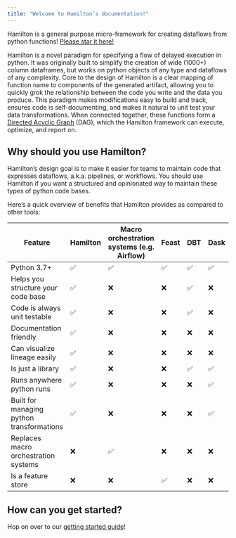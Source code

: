 ```yaml
---
title: "Welcome to Hamilton’s documentation!"
---
```


Hamilton is a general purpose micro-framework for creating dataflows from python
functions! [Please star it here!](https://github.com/dagworks-inc/hamilton)

Hamilton is a novel paradigm for specifying a flow of delayed execution in
python. It was originally built to simplify the creation of wide (1000+) column
dataframes, but works on python objects of any type and dataflows of any
complexity. Core to the design of Hamilton is a clear mapping of function name
to components of the generated artifact, allowing you to quickly grok the
relationship between the code you write and the data you produce. This paradigm
makes modifications easy to build and track, ensures code is self-documenting,
and makes it natural to unit test your data transformations. When connected
together, these functions form a
[Directed Acyclic Graph](https://en.wikipedia.org/wiki/Directed_acyclic_graph)
(DAG), which the Hamilton framework can execute, optimize, and report on.

## Why should you use Hamilton?

Hamilton’s design goal is to make it easier for teams to maintain code that
expresses dataflows, a.k.a. pipelines, or workflows. You should use Hamilton if
you want a structured and opinionated way to maintain these types of python code
bases.

Here’s a quick overview of benefits that Hamilton provides as compared to other
tools:

| Feature                                   | Hamilton | Macro orchestration systems (e.g. Airflow) | Feast | DBT | Dask |
| ----------------------------------------- | -------- | ------------------------------------------ | ----- | --- | ---- |
| Python 3.7+                               | ✅       | ✅                                         | ✅    | ✅  | ✅   |
| Helps you structure your code base        | ✅       | ❌                                         | ❌    | ✅  | ❌   |
| Code is always unit testable              | ✅       | ❌                                         | ❌    | ✅  | ❌   |
| Documentation friendly                    | ✅       | ❌                                         | ❌    | ❌  | ❌   |
| Can visualize lineage easily              | ✅       | ❌                                         | ❌    | ❌  | ❌   |
| Is just a library                         | ✅       | ❌                                         | ❌    | ✅  | ✅   |
| Runs anywhere python runs                 | ✅       | ❌                                         | ❌    | ❌  | ✅   |
| Built for managing python transformations | ✅       | ❌                                         | ❌    | ❌  | ✅   |
| Replaces macro orchestration systems      | ❌       | ✅                                         | ❌    | ❌  | ❌   |
| Is a feature store                        | ❌       | ❌                                         | ✅    | ❌  | ❌   |

## How can you get started?

Hop on over to our [getting started guide](/getting-started/overview)!
